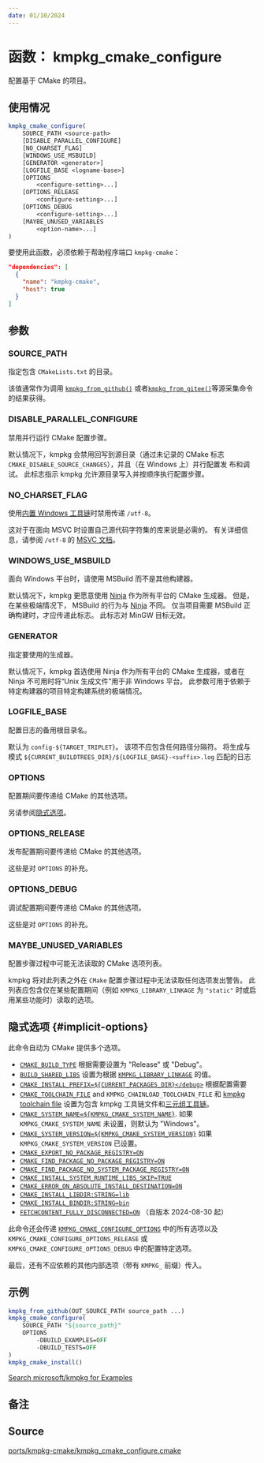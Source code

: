 ```yaml
---
date: 01/10/2024
---
```

# 函数： kmpkg_cmake_configure

配置基于 CMake 的项目。

## 使用情况

```cmake
kmpkg_cmake_configure(
    SOURCE_PATH <source-path>
    [DISABLE_PARALLEL_CONFIGURE]
    [NO_CHARSET_FLAG]
    [WINDOWS_USE_MSBUILD]
    [GENERATOR <generator>]
    [LOGFILE_BASE <logname-base>]
    [OPTIONS
        <configure-setting>...]
    [OPTIONS_RELEASE
        <configure-setting>...]
    [OPTIONS_DEBUG
        <configure-setting>...]
    [MAYBE_UNUSED_VARIABLES
        <option-name>...]
)
```

要使用此函数，必须依赖于帮助程序端口 `kmpkg-cmake`：

```json
"dependencies": [
  {
    "name": "kmpkg-cmake",
    "host": true
  }
]
```

## 参数

### SOURCE_PATH

指定包含 `CMakeLists.txt` 的目录。

该值通常作为调用 [`kmpkg_from_github()`](kmpkg_from_github.mdx) 或者[`kmpkg_from_gitee()`](kmpkg_from_gitee.mdx)等源采集命令的结果获得。

### DISABLE_PARALLEL_CONFIGURE

禁用并行运行 CMake 配置步骤。

默认情况下，kmpkg 会禁用回写到源目录（通过未记录的 CMake 标志
`CMAKE_DISABLE_SOURCE_CHANGES`），并且（在 Windows 上）并行配置发
布和调试。 此标志指示 kmpkg 允许源目录写入并按顺序执行配置步骤。

### NO_CHARSET_FLAG

使用[内置 Windows 工具链](../../users/triplets.mdx#kmpkg_chainload_toolchain_file)时禁用传递 `/utf-8`。

这对于在面向 MSVC 时设置自己源代码字符集的库来说是必需的。 有关详细信息，请参阅 `/utf-8` 的 [MSVC 文档](https://learn.microsoft.com/zh-cn/cpp/build/reference/utf-8-set-source-and-executable-character-sets-to-utf-8?view=msvc-170)。

### WINDOWS_USE_MSBUILD

面向 Windows 平台时，请使用 MSBuild 而不是其他构建器。

默认情况下，kmpkg 更愿意使用 [Ninja](https://ninja-build.org/) 作为所有平台的 CMake 生成器。 但是，在某些极端情况下，
MSBuild 的行为与 [Ninja](https://ninja-build.org/) 不同。 仅当项目需要 MSBuild 正确构建时，才应传递此标志。 此标志对 MinGW 目标无效。

### GENERATOR

指定要使用的生成器。

默认情况下，kmpkg 首选使用 Ninja 作为所有平台的 CMake 生成器，或者在 Ninja
不可用时将“Unix 生成文件”用于非 Windows 平台。 此参数可用于依赖于特定构建器的项目特定构建系统的极端情况。

### LOGFILE_BASE

配置日志的备用根目录名。

默认为 `config-${TARGET_TRIPLET}`。 该项不应包含任何路径分隔符。 将生成与模式 `${CURRENT_BUILDTREES_DIR}/${LOGFILE_BASE}-<suffix>.log` 匹配的日志

### OPTIONS

配置期间要传递给 CMake 的其他选项。

另请参阅[隐式选项](#implicit-options)。

### OPTIONS_RELEASE

发布配置期间要传递给 CMake 的其他选项。

这些是对 `OPTIONS` 的补充。

### OPTIONS_DEBUG

调试配置期间要传递给 CMake 的其他选项。

这些是对 `OPTIONS` 的补充。

### MAYBE_UNUSED_VARIABLES

配置步骤过程中可能无法读取的 CMake 选项列表。

kmpkg 将对此列表之外在 `CMake` 配置步骤过程中无法读取任何选项发出警告。
此列表应包含仅在某些配置期间（例如 `KMPKG_LIBRARY_LINKAGE` 为 `"static"` 时或启用某些功能时）读取的选项。

## 隐式选项 {#implicit-options}

此命令自动为 CMake 提供多个选项。

- [`CMAKE_BUILD_TYPE`](https://cmake.org/cmake/help/latest/variable/CMAKE_BUILD_TYPE.html) 根据需要设置为 "Release" 或 "Debug"。
- [`BUILD_SHARED_LIBS`](https://cmake.org/cmake/help/latest/variable/BUILD_SHARED_LIBS.html) 设置为根据 [`KMPKG_LIBRARY_LINKAGE`](../../users/triplets.mdx#kmpkg_library_linkage) 的值。
- [`CMAKE_INSTALL_PREFIX=${CURRENT_PACKAGES_DIR}</debug>`](https://cmake.org/cmake/help/latest/variable/CMAKE_INSTALL_PREFIX.html) 根据配置需要
- [`CMAKE_TOOLCHAIN_FILE`](https://cmake.org/cmake/help/latest/variable/CMAKE_TOOLCHAIN_FILE.html) and `KMPKG_CHAINLOAD_TOOLCHAIN_FILE`  和 [kmpkg toolchain file](../../users/buildsystems/cmake-integration.mdx#cmake_toolchain_file) 设置为包含 kmpkg 工具链文件和[三元组工具链](../../users/triplets.mdx#kmpkg_chainload_toolchain_file)。
- [`CMAKE_SYSTEM_NAME=${KMPKG_CMAKE_SYSTEM_NAME}`](https://cmake.org/cmake/help/latest/variable/CMAKE_SYSTEM_NAME.html). 如果 `KMPKG_CMAKE_SYSTEM_NAME` 未设置，则默认为 "Windows"。
- [`CMAKE_SYSTEM_VERSION=${KMPKG_CMAKE_SYSTEM_VERSION}`](https://cmake.org/cmake/help/latest/variable/CMAKE_SYSTEM_VERSION.html) 如果 `KMPKG_CMAKE_SYSTEM_VERSION` 已设置。
- [`CMAKE_EXPORT_NO_PACKAGE_REGISTRY=ON`](https://cmake.org/cmake/help/latest/variable/CMAKE_EXPORT_NO_PACKAGE_REGISTRY.html)
- [`CMAKE_FIND_PACKAGE_NO_PACKAGE_REGISTRY=ON`](https://cmake.org/cmake/help/latest/variable/CMAKE_FIND_PACKAGE_NO_PACKAGE_REGISTRY.html)
- [`CMAKE_FIND_PACKAGE_NO_SYSTEM_PACKAGE_REGISTRY=ON`](https://cmake.org/cmake/help/latest/variable/CMAKE_FIND_PACKAGE_NO_SYSTEM_PACKAGE_REGISTRY.html)
- [`CMAKE_INSTALL_SYSTEM_RUNTIME_LIBS_SKIP=TRUE`](https://cmake.org/cmake/help/latest/module/InstallRequiredSystemLibraries.html)
- [`CMAKE_ERROR_ON_ABSOLUTE_INSTALL_DESTINATION=ON`](https://cmake.org/cmake/help/latest/variable/CMAKE_ERROR_ON_ABSOLUTE_INSTALL_DESTINATION.html)
- [`CMAKE_INSTALL_LIBDIR:STRING=lib`](https://cmake.org/cmake/help/latest/module/GNUInstallDirs.html)
- [`CMAKE_INSTALL_BINDIR:STRING=bin`](https://cmake.org/cmake/help/latest/module/GNUInstallDirs.html)
- [`FETCHCONTENT_FULLY_DISCONNECTED=ON`](https://cmake.org/cmake/help/latest/module/FetchContent.html#variable:FETCHCONTENT_FULLY_DISCONNECTED) （自版本 2024-08-30 起）

此命令还会传递 [`KMPKG_CMAKE_CONFIGURE_OPTIONS`](../../users/triplets.mdx#kmpkg_cmake_configure_options) 中的所有选项以及 `KMPKG_CMAKE_CONFIGURE_OPTIONS_RELEASE` 或 `KMPKG_CMAKE_CONFIGURE_OPTIONS_DEBUG` 中的配置特定选项。

最后，还有不应依赖的其他内部选项（带有 `KMPKG_` 前缀）传入。

## 示例

```cmake
kmpkg_from_github(OUT_SOURCE_PATH source_path ...)
kmpkg_cmake_configure(
    SOURCE_PATH "${source_path}"
    OPTIONS
        -DBUILD_EXAMPLES=OFF
        -DBUILD_TESTS=OFF
)
kmpkg_cmake_install()
```

[Search microsoft/kmpkg for Examples](https://gitee.com/kumo-pub/kmpkg/search?q=kmpkg_cmake_configure+path%3A%2Fports)

## 备注


## Source

[ports/kmpkg-cmake/kmpkg\_cmake\_configure.cmake](https://gitee.com/kumo-pub/kmpkg/blob/master/ports/kmpkg-cmake/kmpkg_cmake_configure.cmake)
